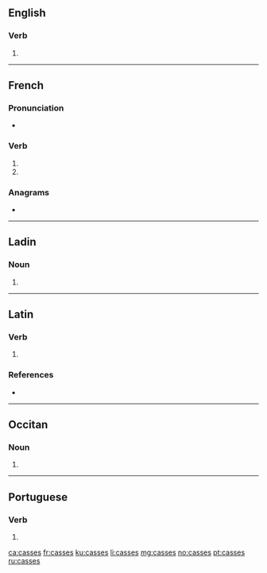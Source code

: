 ==English==

===Verb===
{{head|en|verb form}}

# {{en-third-person singular of|cass}}

----

==French==

===Pronunciation===
* {{rhymes|as|lang=fr}}

===Verb===
{{fr-verb-form}}

# {{inflection of|casser||2|s|pres|indc|lang=fr}}
# {{inflection of|casser||2|s|pres|subj|lang=fr}}

===Anagrams===
* {{l|fr|cessas}}

----

==Ladin==

===Noun===
{{head|lld|noun plural form}}

# {{plural of|cassa|lang=lld}}

----

==Latin==

===Verb===
{{la-verb-form|cassēs}}

# {{conjugation of|cassō||2|s|pres|act|sub|lang=la}}

===References===
* {{R:L&S}}

----

==Occitan==

===Noun===
{{head|oc|noun plural form}}

# {{plural of|casse|lang=oc}}

----

==Portuguese==

===Verb===
{{pt-verb-form}}

# {{pt-verb-form-of|cassar}}

[[ca:casses]]
[[fr:casses]]
[[ku:casses]]
[[li:casses]]
[[mg:casses]]
[[no:casses]]
[[pt:casses]]
[[ru:casses]]